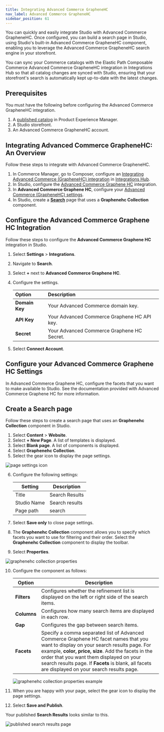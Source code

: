 ```yaml
---
title: Integrating Advanced Commerce GrapheneHC
nav_label: Advanced Commerce GrapheneHC
sidebar_position: 61
---
```


You can quickly and easily integrate Studio with Advanced Commerce GrapheneHC. Once configured, you can build a search page in Studio, using Studio's built-in Advanced Commerce GrapheneHC component, enabling you to leverage the Advanced Commerce GrapheneHC search engine in your storefront.

You can sync your Commerce catalogs with the Elastic Path Composable Commerce Advanced Commerce GrapheneHC integration in Integrations Hub so that all catalog changes are synced with Studio, ensuring that your storefront's search is automatically kept up-to-date with the latest changes.

## Prerequisites

You must have the following before configuring the Advanced Commerce GrapheneHC integration.

1. A [published catalog](/docs/commerce-manager/product-experience-manager/catalogs/publishing-catalogs) in Product Experience Manager.
2. A Studio storefront. 
3. An Advanced Commerce GrapheneHC account. 

## Integrating Advanced Commerce GrapheneHC: An Overview

Follow these steps to integrate with Advanced Commerce GrapheneHC.

1. In Commerce Manager, go to Composer, configure an [Integrating Advanced Commerce (GrapheneHC) integration](/docs/composer/integration-hub/site-search/advanced-commerce) in [Integrations Hub](/docs/composer/integration-hub/integrations-hub). 
2. In Studio, configure the [Advanced Commerce Graphene HC](#configure-the-algolia-integration) integration. 
3. In **Advanced Commerce Graphene HC**, configure your [Advanced Commerce (GrapheneHC) settings](#configure-your-algolia-settings). 
4. In Studio, create a [**Search**](#create-a-search-page) page that uses a **Graphenehc Collection** component.

## Configure the Advanced Commerce Graphene HC Integration

Follow these steps to configure the **Advanced Commerce Graphene HC** integration in Studio.

1. Select **Settings** > **Integrations**.
2. Navigate to **Search**.
3. Select **+** next to **Advanced Commerce Graphene HC**.
4. Configure the settings. 

    | Option         | Description                                 |
    |:---------------|:--------------------------------------------|
    | **Domain Key** | Your Advanced Commerce domain key.          |
    | **API Key**    | Your Advanced Commerce Graphene HC API key. |
    | **Secret**     | Your Advanced Commerce Graphene HC Secret.  |
5. Select **Connect Account**. 

## Configure your Advanced Commerce Graphene HC Settings

In Advanced Commerce Graphene HC, configure the facets that you want to make available to Studio. See the documentation provided with Advanced Commerce Graphene HC for more information.

## Create a Search page

Follow these steps to create a search page that uses an **Graphenehc Collection** component in Studio.

1. Select **Content** > **Website**.
2. Select **+ New Page**. A list of templates is displayed.
3. Select **Blank page**. A list of components is displayed.
4. Select **Graphenehc Collection**.
5. Select the gear icon to display the page settings.

![page settings icon](/assets/cxsgearicon.png)

6. Configure the following settings:

    | Setting | Description |
    | --- | --- |
    | Title | Search Results |
    | Studio Name | Search results |
    | Page path | search |

7. Select **Save only** to close page settings.
8. The **Graphenehc Collection** component allows you to specify which facets you want to use for filtering and their order. Select the **Graphenehc Collection** component to display the toolbar. 
9. Select **Properties**.

![graphenehc collection properties](/assets/studio/graphenehc-properties.png)

10. Configure the component as follows:

    | Option | Description                                                                                                                                                                                                                                                                                                                                |
    | --- |--------------------------------------------------------------------------------------------------------------------------------------------------------------------------------------------------------------------------------------------------------------------------------------------------------------------------------------------|
    | **Filters** | Configures whether the refinement list is displayed on the left or right side of the search items.                                                                                                                                                                                                                                         |
    | **Columns** | Configures how many search items are displayed in each row.                                                                                                                                                                                                                                                                                |
    | **Gap** | Configures the gap between search items.                                                                                                                                                                                                                                                                                                   |
    | **Facets** | Specify a comma separated list of Advanced Commerce Graphene HC facet names that you want to display on your search results page. For example, **color, price, size**. Add the facets in the order that you want them displayed on your search results page. If **Facets** is blank, all facets are displayed on your search results page. |

    ![graphenehc collection properties example](/assets/studio/graphenehc_properties_example.png)

11. When you are happy with your page, select the gear icon to display the page settings.
12. Select **Save and Publish**.

Your published **Search Results** looks similar to this.

![published search results page](/assets/studio/graphenehc_search_results.png)




